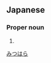 ==Japanese==
{{ja-kanjitab|光|原}}

===Proper noun===
{{ja-pos|proper|みつはら}}

# {{surname|lang=ja}}

[[Category:Japanese surnames|みつはら]]